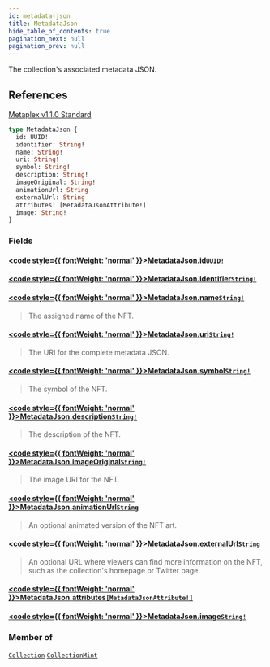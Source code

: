 ```yaml
---
id: metadata-json
title: MetadataJson
hide_table_of_contents: true
pagination_next: null
pagination_prev: null
---
```








The collection's associated metadata JSON.
## References
[Metaplex v1.1.0 Standard](https://docs.metaplex.com/programs/token-metadata/token-standard)

```graphql
type MetadataJson {
  id: UUID!
  identifier: String!
  name: String!
  uri: String!
  symbol: String!
  description: String!
  imageOriginal: String!
  animationUrl: String
  externalUrl: String
  attributes: [MetadataJsonAttribute!]
  image: String!
}
```


### Fields

#### [<code style={{ fontWeight: 'normal' }}>MetadataJson.<b>id</b></code>](#)<Bullet />[`UUID!`](/api/scalars/uuid) <Badge class="secondary" text="non-null"/> <Badge class="secondary" text="scalar"/>
> 
> 

#### [<code style={{ fontWeight: 'normal' }}>MetadataJson.<b>identifier</b></code>](#)<Bullet />[`String!`](/api/scalars/string) <Badge class="secondary" text="non-null"/> <Badge class="secondary" text="scalar"/>
> 
> 

#### [<code style={{ fontWeight: 'normal' }}>MetadataJson.<b>name</b></code>](#)<Bullet />[`String!`](/api/scalars/string) <Badge class="secondary" text="non-null"/> <Badge class="secondary" text="scalar"/>
> The assigned name of the NFT.
> 

#### [<code style={{ fontWeight: 'normal' }}>MetadataJson.<b>uri</b></code>](#)<Bullet />[`String!`](/api/scalars/string) <Badge class="secondary" text="non-null"/> <Badge class="secondary" text="scalar"/>
> The URI for the complete metadata JSON.
> 

#### [<code style={{ fontWeight: 'normal' }}>MetadataJson.<b>symbol</b></code>](#)<Bullet />[`String!`](/api/scalars/string) <Badge class="secondary" text="non-null"/> <Badge class="secondary" text="scalar"/>
> The symbol of the NFT.
> 

#### [<code style={{ fontWeight: 'normal' }}>MetadataJson.<b>description</b></code>](#)<Bullet />[`String!`](/api/scalars/string) <Badge class="secondary" text="non-null"/> <Badge class="secondary" text="scalar"/>
> The description of the NFT.
> 

#### [<code style={{ fontWeight: 'normal' }}>MetadataJson.<b>imageOriginal</b></code>](#)<Bullet />[`String!`](/api/scalars/string) <Badge class="secondary" text="non-null"/> <Badge class="secondary" text="scalar"/>
> The image URI for the NFT.
> 

#### [<code style={{ fontWeight: 'normal' }}>MetadataJson.<b>animationUrl</b></code>](#)<Bullet />[`String`](/api/scalars/string) <Badge class="secondary" text="scalar"/>
> An optional animated version of the NFT art.
> 

#### [<code style={{ fontWeight: 'normal' }}>MetadataJson.<b>externalUrl</b></code>](#)<Bullet />[`String`](/api/scalars/string) <Badge class="secondary" text="scalar"/>
> An optional URL where viewers can find more information on the NFT, such as the collection's homepage or Twitter page.
> 

#### [<code style={{ fontWeight: 'normal' }}>MetadataJson.<b>attributes</b></code>](#)<Bullet />[`[MetadataJsonAttribute!]`](/api/objects/metadata-json-attribute) <Badge class="secondary" text="list"/> <Badge class="secondary" text="object"/>
> 
> 

#### [<code style={{ fontWeight: 'normal' }}>MetadataJson.<b>image</b></code>](#)<Bullet />[`String!`](/api/scalars/string) <Badge class="secondary" text="non-null"/> <Badge class="secondary" text="scalar"/>
> 
> 



### Member of

[`Collection`](/api/objects/collection)  <Badge class="secondary" text="object"/><Bullet />[`CollectionMint`](/api/objects/collection-mint)  <Badge class="secondary" text="object"/>



